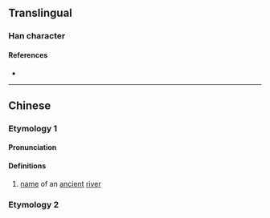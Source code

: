 {{character info}}
==Translingual==

===Han character===
{{Han char|rn=85|rad=水|as=03|sn=6|four=|canj=EHJ|ids=⿰氵千}}

====References====
* {{Han ref|kx=0605.120|dkj=17131|hdz=31552.040|uh=6C58|ud=27736}}

----

==Chinese==
{{zh-forms}}
===Etymology 1===
====Pronunciation====
{{zh-pron
|m=qiān
|c=cim4
|mc=y
|oc=y
|ma=
|cat=pn
}}

====Definitions====
{{zh-hanzi}}

# [[name]] of an [[ancient]] [[river]]
===Etymology 2===
{{zh-see|潛|ss}}